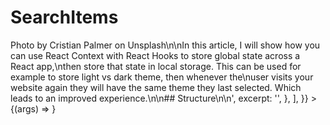 

<Meta title="Molecules | SearchItems" component={SearchItems} />

# SearchItems

<Preview>
  <Story
    name="Basic"
    args={{
      results: [
        {
          id: '24eb1eed-77a1-5be8-a694-dbce11285f76',
          title: 'React Hooks, Context & Local Storage',
          tags: ['react', 'reacthooks', 'reactcontext'],
          path: 'react-hooks-context-and-local-storage',
          html:
            '\n> Photo by Cristian Palmer on Unsplash\n\nIn this article, I will show how you can use React Context with React Hooks to store global state across a React app,\nthen store that state in local storage. This can be used for example to store light vs dark theme, then whenever the\nuser visits your website again they will have the same theme they last selected. Which leads to an improved experience.\n\n## Structure\n\n',
          excerpt: '',
        },
      ],
    }}
  >
    {(args) => <SearchItems {...args} />}
  </Story>
</Preview>

<Props story="Basic" />

